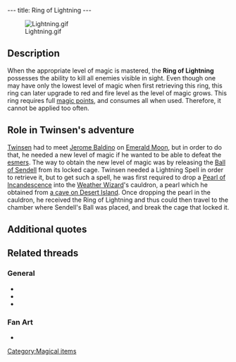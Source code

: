 ---
title: Ring of Lightning
---

[[Image:Lightning.gif|right]]

{{Quote|
Quote=Be careful, the devastating power of this ring consumes a great deal of Magic.|
Character=Official description}}

==Description==
When the appropriate level of magic is mastered, the '''Ring of Lightning''' possesses the ability to kill all enemies visible in sight. Even though one may have only the lowest level of magic when first retrieving this ring, this ring can later upgrade to red and fire level as the level of magic grows.
This ring requires full [[magic points]], and consumes all when used. Therefore, it cannot be applied too often.

==Role in Twinsen's adventure==
[[Twinsen]] had to meet [[Jerome Baldino]] on [[Emerald Moon]], but in order to do that, he needed a new level of magic if he wanted to be able to defeat the [[esmers]]. The way to obtain the new level of magic was by releasing the [[Ball of Sendell]] from its locked cage. Twinsen needed a Lightning Spell in order to retrieve it, but to get such a spell, he was first required to drop a [[Pearl of Incandescence]] into the [[Weather Wizard]]'s cauldron, a pearl which he obtained from [[Cave of the Pearl of Incandescence|a cave on Desert Island]]. Once dropping the pearl in the cauldron, he received the Ring of Lightning and thus could then travel to the chamber where Sendell's Ball was placed, and break the cage that locked it.

==Additional quotes==
{{Quote|
Quote=You just found the Ring of Lightning! Use it to find Sendell's Ball.|
Character=A voice Twinsen heard when finding the spell}}
{{Quote|
Quote=By dipping this pearl in the Weather Wizard's cauldron, you will be able to create a ring of lightning.|
Character=Official description of the Pearl of Incandescence}}

==Related threads==
===General===
* {{thread|id=3399|title=the trick I used}}
* {{thread|id=3407|title=How did you get the lighting spell?}}
* {{thread|id=2189|title=Lol!}}

===Fan Art===
* {{thread|id=11287|title=Twinsen}}

[[Category:Magical items]]